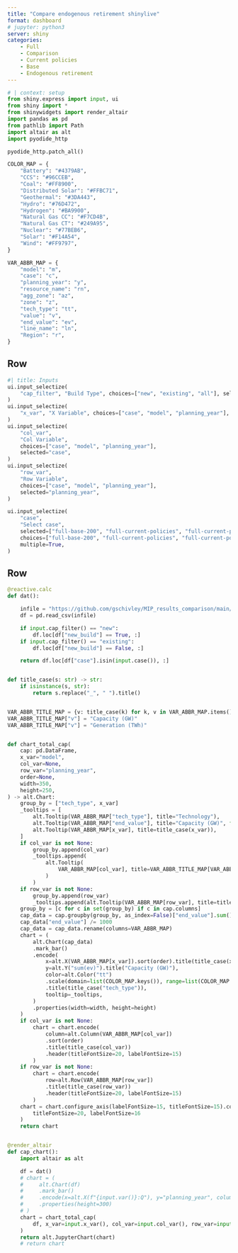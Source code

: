 ```yaml
---
title: "Compare endogenous retirement shinylive"
format: dashboard
# jupyter: python3
server: shiny
categories:
    - Full
    - Comparison
    - Current policies
    - Base
    - Endogenous retirement
---
```


```python
# | context: setup
from shiny.express import input, ui
from shiny import *
from shinywidgets import render_altair
import pandas as pd
from pathlib import Path
import altair as alt
import pyodide_http

pyodide_http.patch_all()

COLOR_MAP = {
    "Battery": "#4379AB",
    "CCS": "#96CCEB",
    "Coal": "#FF8900",
    "Distributed Solar": "#FFBC71",
    "Geothermal": "#3DA443",
    "Hydro": "#76D472",
    "Hydrogen": "#BA9900",
    "Natural Gas CC": "#F7CD4B",
    "Natural Gas CT": "#249A95",
    "Nuclear": "#77BEB6",
    "Solar": "#F14A54",
    "Wind": "#FF9797",
}

VAR_ABBR_MAP = {
    "model": "m",
    "case": "c",
    "planning_year": "y",
    "resource_name": "rn",
    "agg_zone": "az",
    "zone": "z",
    "tech_type": "tt",
    "value": "v",
    "end_value": "ev",
    "line_name": "ln",
    "Region": "r",
}
```
## Row
```python
#| title: Inputs
ui.input_selectize(
    "cap_filter", "Build Type", choices=["new", "existing", "all"], selected="all"
)
ui.input_selectize(
    "x_var", "X Variable", choices=["case", "model", "planning_year"], selected="model"
)
ui.input_selectize(
    "col_var",
    "Col Variable",
    choices=["case", "model", "planning_year"],
    selected="case",
)
ui.input_selectize(
    "row_var",
    "Row Variable",
    choices=["case", "model", "planning_year"],
    selected="planning_year",
)

ui.input_selectize(
    "case",
    "Select case",
    selected=["full-base-200", "full-current-policies", "full-current-policies-retire"],
    choices=["full-base-200", "full-current-policies", "full-current-policies-retire"],
    multiple=True,
)
```
## Row
```python

@reactive.calc
def dat():

    infile = "https://github.com/gschivley/MIP_results_comparison/main/compiled_results/endogenous_retirement/avg_new_total_cap.csv"
    df = pd.read_csv(infile)

    if input.cap_filter() == "new":
        df.loc[df["new_build"] == True, :]
    if input.cap_filter() == "existing":
        df.loc[df["new_build"] == False, :]

    return df.loc[df["case"].isin(input.case()), :]


def title_case(s: str) -> str:
    if isinstance(s, str):
        return s.replace("_", " ").title()


VAR_ABBR_TITLE_MAP = {v: title_case(k) for k, v in VAR_ABBR_MAP.items()}
VAR_ABBR_TITLE_MAP["v"] = "Capacity (GW)"
VAR_ABBR_TITLE_MAP["v"] = "Generation (TWh)"


def chart_total_cap(
    cap: pd.DataFrame,
    x_var="model",
    col_var=None,
    row_var="planning_year",
    order=None,
    width=350,
    height=250,
) -> alt.Chart:
    group_by = ["tech_type", x_var]
    _tooltips = [
        alt.Tooltip(VAR_ABBR_MAP["tech_type"], title="Technology"),
        alt.Tooltip(VAR_ABBR_MAP["end_value"], title="Capacity (GW)", format=",.0f"),
        alt.Tooltip(VAR_ABBR_MAP[x_var], title=title_case(x_var)),
    ]
    if col_var is not None:
        group_by.append(col_var)
        _tooltips.append(
            alt.Tooltip(
                VAR_ABBR_MAP[col_var], title=VAR_ABBR_TITLE_MAP[VAR_ABBR_MAP[col_var]]
            )
        )
    if row_var is not None:
        group_by.append(row_var)
        _tooltips.append(alt.Tooltip(VAR_ABBR_MAP[row_var], title=title_case(row_var)))
    group_by = [c for c in set(group_by) if c in cap.columns]
    cap_data = cap.groupby(group_by, as_index=False)["end_value"].sum()
    cap_data["end_value"] /= 1000
    cap_data = cap_data.rename(columns=VAR_ABBR_MAP)
    chart = (
        alt.Chart(cap_data)
        .mark_bar()
        .encode(
            x=alt.X(VAR_ABBR_MAP[x_var]).sort(order).title(title_case(x_var)),
            y=alt.Y("sum(ev)").title("Capacity (GW)"),
            color=alt.Color("tt")
            .scale(domain=list(COLOR_MAP.keys()), range=list(COLOR_MAP.values()))
            .title(title_case("tech_type")),
            tooltip=_tooltips,
        )
        .properties(width=width, height=height)
    )
    if col_var is not None:
        chart = chart.encode(
            column=alt.Column(VAR_ABBR_MAP[col_var])
            .sort(order)
            .title(title_case(col_var))
            .header(titleFontSize=20, labelFontSize=15)
        )
    if row_var is not None:
        chart = chart.encode(
            row=alt.Row(VAR_ABBR_MAP[row_var])
            .title(title_case(row_var))
            .header(titleFontSize=20, labelFontSize=15)
        )
    chart = chart.configure_axis(labelFontSize=15, titleFontSize=15).configure_legend(
        titleFontSize=20, labelFontSize=16
    )
    return chart


@render_altair
def cap_chart():
    import altair as alt

    df = dat()
    # chart = (
    #     alt.Chart(df)
    #     .mark_bar()
    #     .encode(x=alt.X(f"{input.var()}:Q"), y="planning_year", column="agg_zone")
    #     .properties(height=300)
    # )
    chart = chart_total_cap(
        df, x_var=input.x_var(), col_var=input.col_var(), row_var=input.row_var()
    )
    return alt.JupyterChart(chart)
    # return chart

```